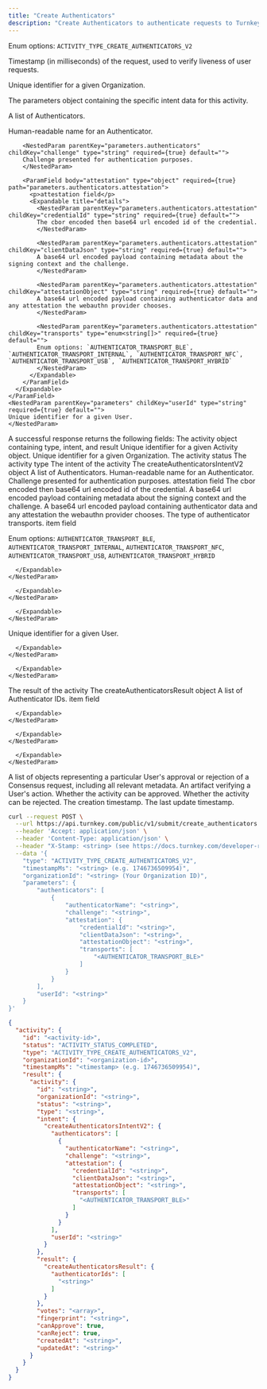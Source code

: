 ```yaml
---
title: "Create Authenticators"
description: "Create Authenticators to authenticate requests to Turnkey"
---
```



<EndpointPath type="submit" path="create_authenticators" />

<Authorizations />

<H3Bordered text="Body" />

<ParamField body="type" type="enum<string>" required={true}>

Enum options: `ACTIVITY_TYPE_CREATE_AUTHENTICATORS_V2`
</ParamField>

<ParamField body="timestampMs" type="string" required={true}>

Timestamp (in milliseconds) of the request, used to verify liveness of user requests.
</ParamField>

<ParamField body="organizationId" type="string" required={true}>

Unique identifier for a given Organization.
</ParamField>

<ParamField body="parameters" type="object" required={true} path="parameters">
  <p>The parameters object containing the specific intent data for this activity.</p>
  <Expandable title="details">
    <ParamField body="authenticators" type="array" required={true} path="parameters.authenticators">
      <p>A list of Authenticators.</p>
      <Expandable title="item details">
        <NestedParam parentKey="parameters.authenticators" childKey="authenticatorName" type="string" required={true} default="">
        Human-readable name for an Authenticator.
        </NestedParam>
        
        <NestedParam parentKey="parameters.authenticators" childKey="challenge" type="string" required={true} default="">
        Challenge presented for authentication purposes.
        </NestedParam>
        
        <ParamField body="attestation" type="object" required={true} path="parameters.authenticators.attestation">
          <p>attestation field</p>
          <Expandable title="details">
            <NestedParam parentKey="parameters.authenticators.attestation" childKey="credentialId" type="string" required={true} default="">
            The cbor encoded then base64 url encoded id of the credential.
            </NestedParam>
            
            <NestedParam parentKey="parameters.authenticators.attestation" childKey="clientDataJson" type="string" required={true} default="">
            A base64 url encoded payload containing metadata about the signing context and the challenge.
            </NestedParam>
            
            <NestedParam parentKey="parameters.authenticators.attestation" childKey="attestationObject" type="string" required={true} default="">
            A base64 url encoded payload containing authenticator data and any attestation the webauthn provider chooses.
            </NestedParam>
            
            <NestedParam parentKey="parameters.authenticators.attestation" childKey="transports" type="enum<string[]>" required={true} default="">
            Enum options: `AUTHENTICATOR_TRANSPORT_BLE`, `AUTHENTICATOR_TRANSPORT_INTERNAL`, `AUTHENTICATOR_TRANSPORT_NFC`, `AUTHENTICATOR_TRANSPORT_USB`, `AUTHENTICATOR_TRANSPORT_HYBRID`
            </NestedParam>
          </Expandable>
        </ParamField>
      </Expandable>
    </ParamField>
    <NestedParam parentKey="parameters" childKey="userId" type="string" required={true} default="">
    Unique identifier for a given User.
    </NestedParam>
  </Expandable>
</ParamField>

<H3Bordered text="Response" />
A successful response returns the following fields:

<ResponseField name="activity" type="object" required={true}>
  The activity object containing type, intent, and result
  <Expandable title="activity details">
    <NestedParam parentKey="activity" childKey="id" type="string" required={true}>
Unique identifier for a given Activity object.
</NestedParam>
<NestedParam parentKey="activity" childKey="organizationId" type="string" required={true}>
Unique identifier for a given Organization.
</NestedParam>
<NestedParam parentKey="activity" childKey="status" type="string" required={true}>
The activity status
</NestedParam>
<NestedParam parentKey="activity" childKey="type" type="string" required={true}>
The activity type
</NestedParam>
<NestedParam parentKey="activity" childKey="intent" type="object" required={true}>
      The intent of the activity
      <Expandable title="intent details">
        <NestedParam parentKey="activity.intent" childKey="createAuthenticatorsIntentV2" type="object" required={true}>
      The createAuthenticatorsIntentV2 object
      <Expandable title="createAuthenticatorsIntentV2 details">
        <NestedParam parentKey="activity.intent.createAuthenticatorsIntentV2" childKey="authenticators" type="array" required={true}>
      A list of Authenticators.
      <Expandable title="authenticators details">
        <NestedParam parentKey="activity.intent.createAuthenticatorsIntentV2.authenticators" childKey="authenticatorName" type="string" required={true}>
Human-readable name for an Authenticator.
</NestedParam>
<NestedParam parentKey="activity.intent.createAuthenticatorsIntentV2.authenticators" childKey="challenge" type="string" required={true}>
Challenge presented for authentication purposes.
</NestedParam>
<NestedParam parentKey="activity.intent.createAuthenticatorsIntentV2.authenticators" childKey="attestation" type="object" required={true}>
      attestation field
      <Expandable title="attestation details">
        <NestedParam parentKey="activity.intent.createAuthenticatorsIntentV2.authenticators.attestation" childKey="credentialId" type="string" required={true}>
The cbor encoded then base64 url encoded id of the credential.
</NestedParam>
<NestedParam parentKey="activity.intent.createAuthenticatorsIntentV2.authenticators.attestation" childKey="clientDataJson" type="string" required={true}>
A base64 url encoded payload containing metadata about the signing context and the challenge.
</NestedParam>
<NestedParam parentKey="activity.intent.createAuthenticatorsIntentV2.authenticators.attestation" childKey="attestationObject" type="string" required={true}>
A base64 url encoded payload containing authenticator data and any attestation the webauthn provider chooses.
</NestedParam>
<NestedParam parentKey="activity.intent.createAuthenticatorsIntentV2.authenticators.attestation" childKey="transports" type="array" required={true}>
      The type of authenticator transports.
      <Expandable title="transports details">
        <NestedParam parentKey="activity.intent.createAuthenticatorsIntentV2.authenticators.attestation.transports" childKey="item" type="enum" required={true}>
item field
  
Enum options: `AUTHENTICATOR_TRANSPORT_BLE`, `AUTHENTICATOR_TRANSPORT_INTERNAL`, `AUTHENTICATOR_TRANSPORT_NFC`, `AUTHENTICATOR_TRANSPORT_USB`, `AUTHENTICATOR_TRANSPORT_HYBRID`

</NestedParam>

      </Expandable>
    </NestedParam>

      </Expandable>
    </NestedParam>

      </Expandable>
    </NestedParam>
<NestedParam parentKey="activity.intent.createAuthenticatorsIntentV2" childKey="userId" type="string" required={true}>
Unique identifier for a given User.
</NestedParam>

      </Expandable>
    </NestedParam>

      </Expandable>
    </NestedParam>
<NestedParam parentKey="activity" childKey="result" type="object" required={true}>
      The result of the activity
      <Expandable title="result details">
        <NestedParam parentKey="activity.result" childKey="createAuthenticatorsResult" type="object" required={true}>
      The createAuthenticatorsResult object
      <Expandable title="createAuthenticatorsResult details">
        <NestedParam parentKey="activity.result.createAuthenticatorsResult" childKey="authenticatorIds" type="array" required={true}>
      A list of Authenticator IDs.
      <Expandable title="authenticatorIds details">
        <NestedParam parentKey="activity.result.createAuthenticatorsResult.authenticatorIds" childKey="item" type="string" required={true}>
item field
</NestedParam>

      </Expandable>
    </NestedParam>

      </Expandable>
    </NestedParam>

      </Expandable>
    </NestedParam>
<NestedParam parentKey="activity" childKey="votes" type="array" required={true}>
A list of objects representing a particular User's approval or rejection of a Consensus request, including all relevant metadata.
</NestedParam>
<NestedParam parentKey="activity" childKey="fingerprint" type="string" required={true}>
An artifact verifying a User's action.
</NestedParam>
<NestedParam parentKey="activity" childKey="canApprove" type="boolean" required={true}>
Whether the activity can be approved.
</NestedParam>
<NestedParam parentKey="activity" childKey="canReject" type="boolean" required={true}>
Whether the activity can be rejected.
</NestedParam>
<NestedParam parentKey="activity" childKey="createdAt" type="string" required={true}>
The creation timestamp.
</NestedParam>
<NestedParam parentKey="activity" childKey="updatedAt" type="string" required={true}>
The last update timestamp.
</NestedParam>

  </Expandable>
</ResponseField>

<RequestExample>

```bash cURL
curl --request POST \
  --url https://api.turnkey.com/public/v1/submit/create_authenticators \
  --header 'Accept: application/json' \
  --header 'Content-Type: application/json' \
  --header "X-Stamp: <string> (see https://docs.turnkey.com/developer-reference/api-overview/stamps)" \
  --data '{
    "type": "ACTIVITY_TYPE_CREATE_AUTHENTICATORS_V2",
    "timestampMs": "<string> (e.g. 1746736509954)",
    "organizationId": "<string> (Your Organization ID)",
    "parameters": {
        "authenticators": [
            {
                "authenticatorName": "<string>",
                "challenge": "<string>",
                "attestation": {
                    "credentialId": "<string>",
                    "clientDataJson": "<string>",
                    "attestationObject": "<string>",
                    "transports": [
                        "<AUTHENTICATOR_TRANSPORT_BLE>"
                    ]
                }
            }
        ],
        "userId": "<string>"
    }
}'
```

</RequestExample>

<ResponseExample>

```json 200
{
  "activity": {
    "id": "<activity-id>",
    "status": "ACTIVITY_STATUS_COMPLETED",
    "type": "ACTIVITY_TYPE_CREATE_AUTHENTICATORS_V2",
    "organizationId": "<organization-id>",
    "timestampMs": "<timestamp> (e.g. 1746736509954)",
    "result": {
      "activity": {
        "id": "<string>",
        "organizationId": "<string>",
        "status": "<string>",
        "type": "<string>",
        "intent": {
          "createAuthenticatorsIntentV2": {
            "authenticators": [
              {
                "authenticatorName": "<string>",
                "challenge": "<string>",
                "attestation": {
                  "credentialId": "<string>",
                  "clientDataJson": "<string>",
                  "attestationObject": "<string>",
                  "transports": [
                    "<AUTHENTICATOR_TRANSPORT_BLE>"
                  ]
                }
              }
            ],
            "userId": "<string>"
          }
        },
        "result": {
          "createAuthenticatorsResult": {
            "authenticatorIds": [
              "<string>"
            ]
          }
        },
        "votes": "<array>",
        "fingerprint": "<string>",
        "canApprove": true,
        "canReject": true,
        "createdAt": "<string>",
        "updatedAt": "<string>"
      }
    }
  }
}
```

</ResponseExample>
